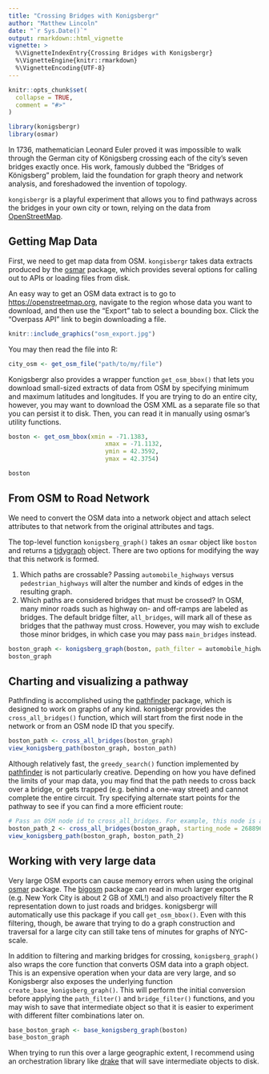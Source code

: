 ```yaml
---
title: "Crossing Bridges with Konigsbergr"
author: "Matthew Lincoln"
date: "`r Sys.Date()`"
output: rmarkdown::html_vignette
vignette: >
  %\VignetteIndexEntry{Crossing Bridges with Konigsbergr}
  %\VignetteEngine{knitr::rmarkdown}
  %\VignetteEncoding{UTF-8}
---
```


```r
knitr::opts_chunk$set(
  collapse = TRUE,
  comment = "#>"
)

library(konigsbergr)
library(osmar)
```

In 1736, mathematician Leonard Euler proved it was impossible to walk through the German city of Königsberg crossing each of the city’s seven bridges exactly once. His work, famously dubbed the “Bridges of Königsberg” problem, laid the foundation for graph theory and network analysis, and foreshadowed the invention of topology.

`kongisbergr` is a playful experiment that allows you to find pathways across the bridges in your own city or town, relying on the data from [OpenStreetMap][osm].

## Getting Map Data

First, we need to get map data from OSM. `kongisbergr` takes data extracts produced by the [osmar] package, which provides several options for calling out to APIs or loading files from disk.

An easy way to get an OSM data extract is to go to <https://openstreetmap.org>, navigate to the region whose data you want to download, and then use the "Export" tab to select a bounding box. Click the "Overpass API" link to begin downloading a file.

```r
knitr::include_graphics("osm_export.jpg")
```

You may then read the file into R:

```r
city_osm <- get_osm_file("path/to/my/file")
```

Konigsbergr also provides a wrapper function `get_osm_bbox()` that lets you download small-sized extracts of data from OSM by specifying minimum and maximum latitudes and longitudes.
If you are trying to do an entire city, however, you may want to download the OSM XML as a separate file so that you can persist it to disk. Then, you can read it in manually using osmar's utility functions.

```r
boston <- get_osm_bbox(xmin = -71.1383,
                           xmax = -71.1132,
                           ymin = 42.3592,
                           ymax = 42.3754)
```

```r
boston
```

## From OSM to Road Network

We need to convert the OSM data into a network object and attach select attributes to that network from the original attributes and tags.

The top-level function `konigsberg_graph()` takes an `osmar` object like `boston` and returns a [tidygraph] object. There are two options for modifying the way that this network is formed.

1. Which paths are crossable? Passing `automobile_highways` versus `pedestrian_highways` will alter the number and kinds of edges in the resulting graph.
2. Which paths are considered bridges that must be crossed? In OSM, many minor roads such as highway on- and off-ramps are labeled as bridges. The default bridge filter, `all_bridges`, will mark all of these as bridges that the pathway must cross. However, you may wish to exclude those minor bridges, in which case you may pass `main_bridges` instead.

```r
boston_graph <- konigsberg_graph(boston, path_filter = automobile_highways, bridge_filter = main_bridges)
boston_graph
```

## Charting and visualizing a pathway

Pathfinding is accomplished using the [pathfinder] package, which is designed to work on graphs of any kind. konigsbergr provides the `cross_all_bridges()` function, which will start from the first node in the network or from an OSM node ID that you specify.

```r
boston_path <- cross_all_bridges(boston_graph)
view_konigsberg_path(boston_graph, boston_path)
```

Although relatively fast, the `greedy_search()` function implemented by [pathfinder] is not particularly creative.
Depending on how you have defined the limits of your map data, you may find that the path needs to cross back over a bridge, or gets trapped (e.g. behind a one-way street) and cannot complete the entire circuit.
Try specifying alternate start points for the pathway to see if you can find a more efficient route:

```r
# Pass an OSM node id to cross_all_bridges. For example, this node is at https://openstreetmap.org/node/2688967592
boston_path_2 <- cross_all_bridges(boston_graph, starting_node = 2688967592)
view_konigsberg_path(boston_graph, boston_path_2)
```

## Working with very large data

Very large OSM exports can cause memory errors when using the original [osmar] package.
The [bigosm] package can read in much larger exports (e.g. New York City is about 2 GB of XML!) and also proactively filter the R representation down to just roads and bridges.
konigsbergr will automatically use this package if you call `get_osm_bbox()`.
Even with this filtering, though, be aware that trying to do a graph construction and traversal for a large city can still take tens of minutes for graphs of NYC-scale.

[bigosm]: https://github.com/cmu-lib/bigosm

In addition to filtering and marking bridges for crossing, `konigsberg_graph()` also wraps the core function that converts OSM data into a graph object. This is an expensive operation when your data are very large, and so Konigsbergr also exposes the underlying function `create_base_konigsberg_graph()`. This will perform the initial conversion before applying the `path_filter()` and `bridge_filter()` functions, and you may wish to save that intermediate object so that it is easier to experiment with different filter combinations later on.

```r
base_boston_graph <- base_konigsberg_graph(boston)
base_boston_graph
```

When trying to run this over a large geographic extent, I recommend using an orchestration library like [drake] that will save intermediate objects to disk.

[osmar]: https://cran.r-project.org/package=osmar

[osm]: https://openstreetmap.org

[tidygraph]: https://cran.r-project.org/package=tidygraph

[drake]: https://cran.r-project.org/package=drake

[pathfinder]: https://github.com/cmu-lib/pathfinder/

